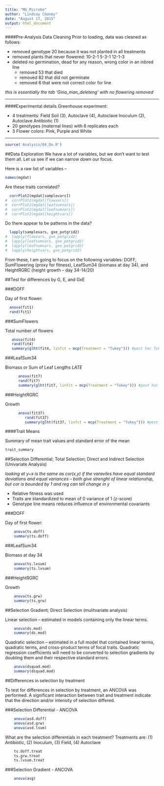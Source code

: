 ```yaml
---
title: "MG_Microbe"
author: "Lindsay Chaney"
date: "August 17, 2015"
output: html_document
---
```


####Pre-Analysis Data Cleaning
Prior to loading, data was cleaned as follows:

* removed genotype 20 because it was not planted in all treatments  
* removed plants that never flowered: 10-2-1   5-3-1   12-1-3  
* deleted no germination, dead for any reason, wrong color in an inbred line
    + removed 53 that died  
    + removed 82 that did not germinate  
    + removed 6 that were not correct color for line  

*this is essentially the tab 'Gina_man_deleteng' with no flowering removed*  

***
####Experimental details
Greenhouse experiment:

* 4 treatments: Field Soil (3), Autoclave (4), Autoclave Inoculum (2), Autoclave Antibiotic (1)
* 20 genotypes (maternal lines) with 6 replicates each
* 3 Flower colors: Pink, Purple and White

***
```r
source('Analysis/04_Do.R')
```

##Data Exploration
We have a lot of variables, but we don't want to test them all. Let us see if we can narrow down our focus.

Here is a raw list of variables --
```r
names(mgdat)
```

Are these traits correlated?

```r
  corrPlot2(mgdat[samplevars])
#  corrPlot2(mgdat[flowvars])
#  corrPlot2(mgdat[leafsumvars])
#  corrPlot2(mgdat[leafnumvars])
#  corrPlot2(mgdat[heightvars])
```

Do there appear to be patterns in the data?

```r
  lapply(samplevars, gxe_potgrid2)
#  lapply(flowvars, gxe_potgrid2)
#  lapply(leafsumvars, gxe_potgrid2)
#  lapply(leafnumvars, gxe_potgrid2)
#  lapply(heightvars, gxe_potgrid2)
```


From these, I am going to focus on the following variables: DOFF, SumFlowering 
(proxy for fitness), LeafSum34 (biomass at day 34), and HeightRGRC (height growth -- day 34-14/20)

##Test for differences by G, E, and GxE

###DOFF

Day of first flower:

```r
  anova(fit1)
  rand(fit1)
```

###SumFlowers

Total number of flowers

```r
   anova(fit4)
   rand(fit4)
   summary(glht(fit4, linfct = mcp(Treatment = "Tukey"))) #post hoc Tukey's with MultComp
```

###LeafSum34

Biomass or Sum of Leaf Lengths *LATE*

```r
      anova(fit7)
      rand(fit7)
      summary(glht(fit7, linfct = mcp(Treatment = "Tukey"))) #post hoc Tukey's with MultComp
```

###HeightRGRC

Growth

```r
      anova(fit37)
         rand(fit37)
         summary(glht(fit37, linfct = mcp(Treatment = "Tukey"))) #post hoc Tukey's with MultComp
```

####Trait Means

Summary of mean trait values and standard error of the mean

```r
trait_summary
```


##Selection Differential; Total Selection; Direct and Indirect Selection (Univariate Analysis)

*looking at y~x is the same as cor(x,y) if the varaviles have equal standard deviations and equal variances -- both give strenght of linear relationship, but cor is bounded by 1 and reg can tell change in y*

* Relative fitness was used
* Traits are standardized to mean of 0 variance of 1 (z-score)
* Genotype line means reduces influence of environmental covariants

###DOFF

Day of first flower:

```r
    anova(ts.doff)
    summary(ts.doff)
```

###LeafSum34

Biomass at day 34

```r
    anova(ts.lvsum)
    summary(ts.lvsum)
```

###HeightRGRC

Growth

```r
    anova(ts.grw)
    summary(ts.grw)
```


##Selection Gradient; Direct Selection (mulitvariate analysis)

Linear selection -- estimated in models containing only the linear terms. 

```r
    anova(ds.mod)
    summary(ds.mod)
```

Quadratic selection -- estimated in a full model that contained linear terms, quadratic terms, and cross-product terms of focal traits. Quadratic regression coefficients will need to be converted to selection gradients by doubling them and their respective standard errors.

```r
    anova(dsquad.mod)
    summary(dsquad.mod) 
```

##Differences in selection by treatment

To test for differences in selection by treatment, an ANCOVA was performed. A significant interaction between trait and treatment indicate that the direction and/or intensity of selection differed.

###Selection Differential - ANCOVA

```r
    anova(asd.doff)
    anova(asd.grw)
    anova(asd.lsum)
```

What are the selection differentials in each treatment?
Treatments are: (1) Antibiotic, (2) Inoculum, (3) Field, (4) Autoclave
```r
    ts.doff.treat
    ts.grw.treat
    ts.lvsum.treat
```


###Selection Gradient - ANCOVA

```r
    anova(asg)
```